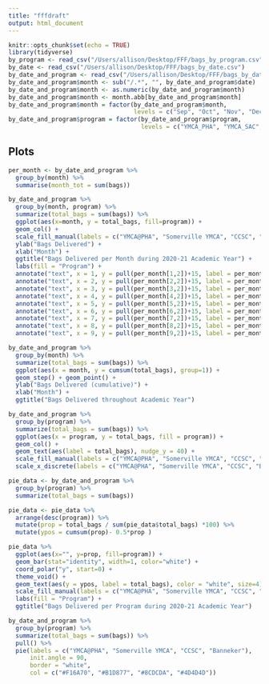 ```yaml
---
title: "fffdraft"
output: html_document
---
```


```r
knitr::opts_chunk$set(echo = TRUE)
library(tidyverse)
by_program <- read_csv("/Users/allison/Desktop/FFF/bags_by_program.csv")
by_date <- read_csv("/Users/allison/Desktop/FFF/bags_by_date.csv")
by_date_and_program <- read_csv("/Users/allison/Desktop/FFF/bags_by_date_and_program.csv")
by_date_and_program$month <- sub("/.*", "", by_date_and_program$date)
by_date_and_program$month <- as.numeric(by_date_and_program$month)
by_date_and_program$month <- month.abb[by_date_and_program$month]
by_date_and_program$month = factor(by_date_and_program$month, 
                                   levels = c("Sep", "Oct", "Nov", "Dec", "Jan", "Feb", "Mar", "Apr", "May", "Jun"))
by_date_and_program$program = factor(by_date_and_program$program,
                                     levels = c("YMCA_PHA", "YMCA_SAC", "CCSC", "Banneker"))
```

## Plots

```r
per_month <- by_date_and_program %>%
  group_by(month) %>%
  summarise(month_tot = sum(bags))

by_date_and_program %>%
  group_by(month, program) %>%
  summarize(total_bags = sum(bags)) %>%
  ggplot(aes(x=month, y = total_bags, fill=program)) +
  geom_col() +
  scale_fill_manual(labels = c("YMCA@PHA", "Somerville YMCA", "CCSC", "Banneker"), values=c("#F16A70", "#B1D877", "#8CDCDA", "#4D4D4D")) +
  ylab("Bags Delivered") +
  xlab("Month") +
  ggtitle("Bags Delivered per Month during 2020-21 Academic Year") +
  labs(fill = "Program") +
  annotate("text", x = 1, y = pull(per_month[1,2])+15, label = per_month[1,2], size=3) +
  annotate("text", x = 2, y = pull(per_month[2,2])+15, label = per_month[2,2], size=3) +
  annotate("text", x = 3, y = pull(per_month[3,2])+15, label = per_month[3,2], size=3) +
  annotate("text", x = 4, y = pull(per_month[4,2])+15, label = per_month[4,2], size=3) +
  annotate("text", x = 5, y = pull(per_month[5,2])+15, label = per_month[5,2], size=3) +
  annotate("text", x = 6, y = pull(per_month[6,2])+15, label = per_month[6,2], size=3) +
  annotate("text", x = 7, y = pull(per_month[7,2])+15, label = per_month[7,2], size=3) +
  annotate("text", x = 8, y = pull(per_month[8,2])+15, label = per_month[8,2], size=3) +
  annotate("text", x = 9, y = pull(per_month[9,2])+15, label = per_month[9,2], size=3)
```

```r
by_date_and_program %>%
  group_by(month) %>%
  summarize(total_bags = sum(bags)) %>%
  ggplot(aes(x = month, y = cumsum(total_bags), group=1)) + 
  geom_step() + geom_point() +
  ylab("Bags Delivered (cumulative)") +
  xlab("Month") +
  ggtitle("Bags Delivered throughout Academic Year")
```

```r
by_date_and_program %>%
  group_by(program) %>%
  summarize(total_bags = sum(bags)) %>%
  ggplot(aes(x = program, y = total_bags, fill = program)) +
  geom_col() + 
  geom_text(aes(label = total_bags), nudge_y = 40) +
  scale_fill_manual(labels = c("YMCA@PHA", "Somerville YMCA", "CCSC", "Banneker"), values=c("#F16A70", "#B1D877", "#8CDCDA", "#4D4D4D")) + 
  scale_x_discrete(labels = c("YMCA@PHA", "Somerville YMCA", "CCSC", "Banneker"))
```

```r
pie_data <- by_date_and_program %>%
  group_by(program) %>%
  summarize(total_bags = sum(bags))

pie_data <- pie_data %>% 
  arrange(desc(program)) %>%
  mutate(prop = total_bags / sum(pie_data$total_bags) *100) %>%
  mutate(ypos = cumsum(prop)- 0.5*prop )

pie_data %>%
  ggplot(aes(x="", y=prop, fill=program)) +
  geom_bar(stat="identity", width=1, color="white") +
  coord_polar("y", start=0) +
  theme_void() +
  geom_text(aes(y = ypos, label = total_bags), color = "white", size=4) +
  scale_fill_manual(labels = c("YMCA@PHA", "Somerville YMCA", "CCSC", "Banneker"), values=c("#F16A70", "#B1D877", "#8CDCDA", "#4D4D4D")) +
  labs(fill = "Program") +
  ggtitle("Bags Delivered per Program during 2020-21 Academic Year")
```

```r
by_date_and_program %>%
  group_by(program) %>%
  summarize(total_bags = sum(bags)) %>%
  pull() %>%
  pie(labels = c("YMCA@PHA", "Somerville YMCA", "CCSC", "Banneker"),
      init.angle = 90,
      border = "white",
      col = c("#F16A70", "#B1D877", "#8CDCDA", "#4D4D4D"))
```